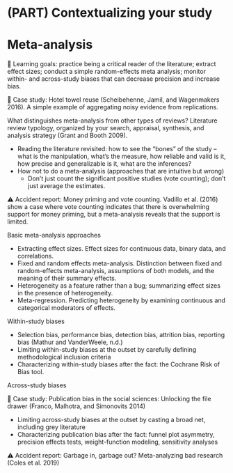 # (PART) Contextualizing your study {-}

# Meta-analysis {#meta}

::: {.learning-goals}
🍎 Learning goals: practice being a critical reader of the literature; extract effect sizes; conduct a simple random-effects meta analysis; monitor within- and across-study biases that can decrease precision and increase bias. 
:::

::: {.case-study}
🔬 Case study: Hotel towel reuse (Scheibehenne, Jamil, and Wagenmakers 2016). A simple example of aggregating noisy evidence from replications. 
:::

What distinguishes meta-analysis from other types of reviews? Literature review typology, organized by your search, appraisal, synthesis, and analysis strategy (Grant and Booth 2009).

- Reading the literature revisited: how to see the “bones” of the study – what is the manipulation, what’s the measure, how reliable and valid is it, how precise and generalizable is it, what are the inferences?
- How not to do a meta-analysis (approaches that are intuitive but wrong)
    - Don’t just count the significant positive studies (vote counting); don’t just average the estimates.
    
::: {.accident-report}
⚠️ Accident report: Money priming and vote counting. Vadillo et al. (2016) show a case where vote counting indicates that there is overwhelming support for money priming, but a meta-analysis reveals that the support is limited. 
:::

Basic meta-analysis approaches

- Extracting effect sizes. Effect sizes for continuous data, binary data, and correlations.
- Fixed and random effects meta-analysis. Distinction between fixed and random-effects meta-analysis, assumptions of both models, and the meaning of their summary effects.
- Heterogeneity as a feature rather than a bug; summarizing effect sizes in the presence of heterogeneity. 
- Meta-regression. Predicting heterogeneity by examining continuous and categorical moderators of effects.

Within-study biases 

- Selection bias, performance bias, detection bias, attrition bias, reporting bias (Mathur and VanderWeele, n.d.)
- Limiting within-study biases at the outset by carefully defining methodological inclusion criteria
- Characterizing within-study biases after the fact: the Cochrane Risk of Bias tool.

Across-study biases

::: {.case-study}
🔬 Case study: Publication bias in the social sciences: Unlocking the file drawer (Franco, Malhotra, and Simonovits 2014)
:::

- Limiting across-study biases at the outset by casting a broad net, including grey literature
- Characterizing publication bias after the fact: funnel plot asymmetry, precision effects tests, weight-function modeling, sensitivity analyses

::: {.accident-report}
⚠️ Accident report: Garbage in, garbage out? Meta-analyzing bad research (Coles et al. 2019)
:::
